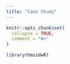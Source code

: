 ```yaml
---
title: "Case Study"
---
```


```r
knitr::opts_chunk$set(
  collapse = TRUE,
  comment = "#>"
)
```

```r
library(hmsidwR)
```
